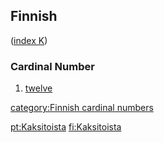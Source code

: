 ==Finnish==
([[Wiktionary:Finnish_index_k|index K]])

===Cardinal Number===

#[[twelve]]

[[category:Finnish cardinal numbers]]

[[pt:Kaksitoista]]
[[fi:Kaksitoista]]